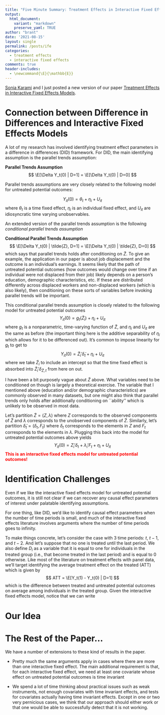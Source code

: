 ```yaml
---
title: "Five Minute Summary: Treatment Effects in Interactive Fixed Effects Models"
output:
  html_document:
    variant: "markdown"
    preserve_yaml: TRUE
author: "brant"
date: '2021-08-15'
layout: single
permalink: /posts/ife
categories:
  - treatment effects
  - interactive fixed effects
comments: true
header-includes:
  - \newcommand{\E}{\mathbb{E}}
---
```



<style>
s {text-decoration:none; color: red;}
</style>

[Sonia Karami](https://sites.temple.edu/soniakarami/) and I just posted a new version of our paper [Treatment Effects in Interactive Fixed Effects Models](https://arxiv.org/abs/2006.15780).  

# Connection between Difference in Differences and Interactive Fixed Effects Models

A lot of my research has involved identifying treatment effect parameters in a difference in differences (DID) framework.  For DID, the main identifying assumption is the parallel trends assumption:

**Parallel Trends Assumption**
$$
	\E[\Delta Y_t(0) | D=1] = \E[\Delta Y_t(0) | D=0]
$$

Parallel trends assumptions are very closely related to the following model for untreated potential outcomes:

$$
	Y_{it}(0) = \theta_t + \eta_i + U_{it}
$$
where $\theta_t$ is a time fixed effect, $\eta_i$ is an individual fixed effect, and $U_{it}$ are idiosyncratic time varying unobservables.

An extended version of the parallel trends assumption is the following *conditional parallel trends assumption*

**Conditional Parallel Trends Assumption**
$$
	\E[\Delta Y_t(0) | \tilde{Z}, D=1] = \E[\Delta Y_t(0) | \tilde{Z}, D=0]
$$
which says that parallel trends holds after conditioning on $\tilde{Z}$.  To give an example, the application in our paper is about job displacement and the outcome is an individual's earnings.  It seems likely that the path of untreated potential outcomes (how outcomes would change over time if an individual were not displaced from their job) likely depends on a person's education, demographic characteristics, etc.  If these are distributed differently across displaced workers and non-displaced workers (which is also likely), then conditioning on these sorts of variables before invoking parallel trends will be important.

This conditional parallel trends assumption is closely related to the following model for untreated potential outcomes
$$
	Y_{it}(0) = g_t(\tilde{Z}_i) + \eta_i + U_{it}
$$
where $g_t$ is a nonparametric, time-varying function of $\tilde{Z}$, and $\eta_i$ and $U_{it}$ are the same as before (the important thing here is the additive separability of $\eta_i$ which allows for it to be differenced out).  It's common to impose linearity for $g_t$ to get to
$$
	Y_{it}(0) = \tilde{Z}_i'\tilde{\delta}_t + \eta_i + U_{it}
$$
where we take $\tilde{Z}_i$ to include an intercept so that the time fixed effect is absorbed into $\tilde{Z}_i'\delta_{\tilde{Z},t}$ from here on out.

I have been a bit purposely vague about $\tilde{Z}$ above.  What variables need to be conditioned on though is largely a theoretical exercise.  The variable that I mentioned above (education and/or demographic characteristics) are commonly observed in many datasets, but one might also think that parallel trends only holds after additionally conditioning on ``ability'' which is unlikely to be observed in most data.  

Let's partition $\tilde{Z} = (Z,\lambda)$ where $Z$ corresponds to the observed components of $\tilde{Z}$ and $\lambda$ corresponds to the unobserved components of $\tilde{Z}$.  Similarly, let's partition $\tilde{\delta}_t = (\delta_t, F_t)$ where $\delta_t$ corresponds to the elements in $Z$ and $F_t$ corresponds to the elements in $\lambda$.  Plugging this back into the model for untreated potential outcomes above yields
$$
	Y_{it}(0) = Z_i'\delta_t + \lambda_i'F_t + \eta_i + U_{it}
$$
<s>**This is an interactive fixed effects model for untreated potential outcomes!**</s>


# Identification Challenges

Even if we like the interactive fixed effects model for untreated potential outcomes, it is still not clear if we can recover any causal effect parameters of interest under palatable identifying assumptions.  

For one thing, like DID, we'd like to identify causal effect parameters when the number of time periods is small, and much of the interactive fixed effects literature involves arguments where the number of time periods goes to infinity.  

To make things concrete, let's consider the case with 3 time periods: $t$, $t-1$, and $t-2$.  And let's suppose that no one is treated until the last period.  We also define $D_i$ as a variable that it is equal to one for individuals in the treated group (i.e., that become treated in the last period) and is equal to 0 otherwise.  Like most of the literature on treatment effects with panel data, we'll target identifying the average treatment effect on the treated (ATT) which is given by
$$
	ATT = \E[Y_t(1) - Y_t(0) | D=1]
$$
which is the difference between treated and untreated potential outcomes on average among individuals in the treated group.  Given the interactive fixed effects model, notice that we can write 

<!--There are papers that identify parameters in interactive fixed effects models with short panels, but these often involve using lags of covariates as instruments or making assumptions about $U_{it}$ being serially uncorrelated --- neither of these paths are particularly attractive in our case.-->

# Our Idea

# The Rest of the Paper...

We have a number of extensions to these kind of results in the paper.

* Pretty much the same arguments apply in cases where there are more than one interactive fixed effect.  The main additional requirement is that, for each interactive fixed effect, we need at least one covariate whose effect on untreated potential outcomes is time invariant

* We spend a lot of time thinking about practical issues such as weak instruments, not enough covariates with time invariant effects, and tests for covariates actually having time invariant effects.  Except in one or two very pernicious cases, we think that our approach should either work or that one would be able to successfully detect that it is not working.

